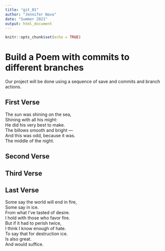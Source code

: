 ```yaml
---
title: "git_01"
author: "Jennifer Nava"
date: "Summer 2021"
output: html_document
---
```


```r
knitr::opts_chunk$set(echo = TRUE)
```
# Build a Poem with commits to different branches
Our project will be done using a sequence of save and commits and branch actions.
<!-- Do not modify or change any text in "!--" bracketed areas such as this --- these are instructions to
you, if you change any of this the git program will notice it and compromise your git merging strategy !-->

## First Verse 
<!--Put the first five lines of a poem by Lewis Carrol in this section!-->


The sun was shining on the sea,    
Shining with all his might:    
He did his very best to make.   
The billows smooth and bright —    
And this was odd, because it was.   
The middle of the night.    

## Second Verse
<!--Put the first five lines of a poem by Robert Frost here!-->

## Third Verse
<!--Put the first two verses of The Walrus and the Carpenter here!-->

## Last Verse
<!--Put a short poem of your choice 8-20 lines,here!-->

Some say the world will end in fire,    
Some say in ice.    
From what I’ve tasted of desire.   
I hold with those who favor fire.    
But if it had to perish twice,    
I think I know enough of hate.   
To say that for destruction ice.   
Is also great.   
And would suffice.    